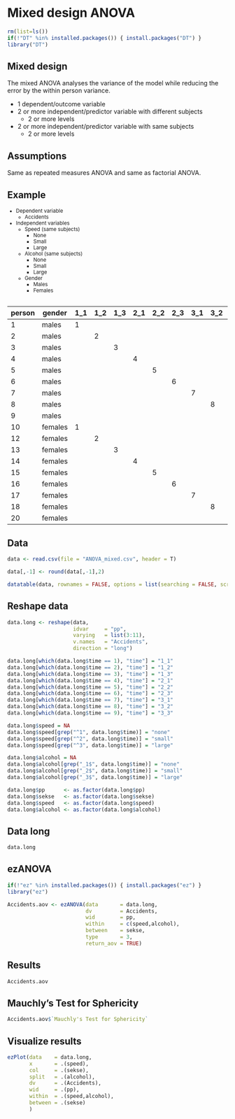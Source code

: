 # Mixed design ANOVA {.section}

```r
rm(list=ls())
if(!"DT" %in% installed.packages()) { install.packages("DT") }
library("DT")
```

## Mixed design 

The mixed ANOVA analyses the variance of the model while reducing the error by the within person variance.

* 1 dependent/outcome variable
* 2 or more independent/predictor variable with different subjects
    * 2 or more levels
* 2 or more independent/predictor variable with same subjects
    * 2 or more levels

## Assumptions

Same as repeated measures ANOVA and same as factorial ANOVA.

## Example {.smaller}

<small>

* Dependent variable
    * Accidents
* Independent variables
    * Speed (same subjects)
        * None
        * Small
        * Large
    * Alcohol (same subjects)
        * None
        * Small
        * Large
    * Gender
        * Males
        * Females

</small>
        
## {.smaller}

<small>

person | gender  | 1_1 | 1_2 | 1_3 | 2_1 | 2_2 | 2_3 | 3_1 | 3_2 | 3_3
-------|---------|-----|-----|-----|-----|-----|-----|-----|-----|----
1      | males   | 1   |     |     |     |     |     |     |     |
2      | males   |     | 2   |     |     |     |     |     |     |
3      | males   |     |     | 3   |     |     |     |     |     |
4      | males   |     |     |     | 4   |     |     |     |     |
5      | males   |     |     |     |     | 5   |     |     |     |
6      | males   |     |     |     |     |     | 6   |     |     |
7      | males   |     |     |     |     |     |     | 7   |     |
8      | males   |     |     |     |     |     |     |     | 8   |
9      | males   |     |     |     |     |     |     |     |     | 9
10     | females | 1   |     |     |     |     |     |     |     |
12     | females |     | 2   |     |     |     |     |     |     |
13     | females |     |     | 3   |     |     |     |     |     |
14     | females |     |     |     | 4   |     |     |     |     |
15     | females |     |     |     |     | 5   |     |     |     |
16     | females |     |     |     |     |     | 6   |     |     |
17     | females |     |     |     |     |     |     | 7   |     |
18     | females |     |     |     |     |     |     |     | 8   |
20     | females |     |     |     |     |     |     |     |     | 9

</small>

## Data {.smaller}

```r
data <- read.csv(file = "ANOVA_mixed.csv", header = T)

data[,-1] <- round(data[,-1],2)

datatable(data, rownames = FALSE, options = list(searching = FALSE, scrollY = 415, paging = F, info = F))
```

## Reshape data

```r
data.long <- reshape(data,
                     idvar     = "pp",
                     varying   = list(3:11),
                     v.names   = "Accidents",
                     direction = "long")

data.long[which(data.long$time == 1), "time"] = "1_1"
data.long[which(data.long$time == 2), "time"] = "1_2"
data.long[which(data.long$time == 3), "time"] = "1_3"
data.long[which(data.long$time == 4), "time"] = "2_1"
data.long[which(data.long$time == 5), "time"] = "2_2"
data.long[which(data.long$time == 6), "time"] = "2_3"
data.long[which(data.long$time == 7), "time"] = "3_1"
data.long[which(data.long$time == 8), "time"] = "3_2"
data.long[which(data.long$time == 9), "time"] = "3_3"

data.long$speed = NA
data.long$speed[grep("^1", data.long$time)] = "none"
data.long$speed[grep("^2", data.long$time)] = "small"
data.long$speed[grep("^3", data.long$time)] = "large"

data.long$alcohol = NA
data.long$alcohol[grep("_1$", data.long$time)] = "none"
data.long$alcohol[grep("_2$", data.long$time)] = "small"
data.long$alcohol[grep("_3$", data.long$time)] = "large"

data.long$pp      <- as.factor(data.long$pp)
data.long$sekse   <- as.factor(data.long$sekse)
data.long$speed   <- as.factor(data.long$speed)
data.long$alcohol <- as.factor(data.long$alcohol)
```

## Data long

```r
data.long
```

## ezANOVA

```r
if(!"ez" %in% installed.packages()) { install.packages("ez") }
library("ez")

Accidents.aov <- ezANOVA(data       = data.long, 
                         dv         = Accidents, 
                         wid        = pp, 
                         within     = c(speed,alcohol), 
                         between    = sekse, 
                         type       = 3, 
                         return_aov = TRUE)
```

## Results

```r
Accidents.aov
```
## Mauchly's Test for Sphericity

```r
Accidents.aov$`Mauchly's Test for Sphericity`
```

## Visualize results

```r
ezPlot(data    = data.long,
       x       = .(speed),
       col     = .(sekse),
       split   = .(alcohol),
       dv      = .(Accidents), 
       wid     = .(pp), 
       within  = .(speed,alcohol), 
       between = .(sekse) 
       )


```

